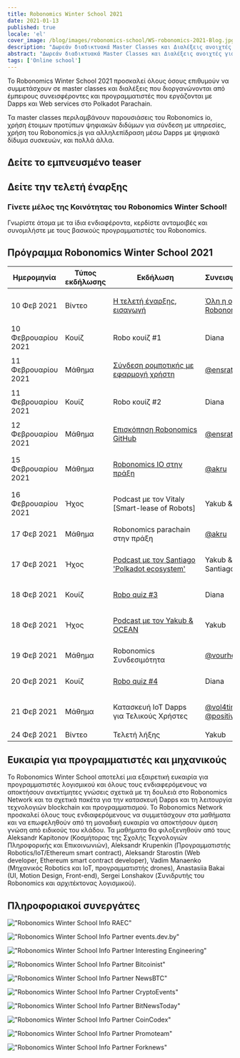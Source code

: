 ```yaml
---
title: Robonomics Winter School 2021
date: 2021-01-13
published: true
locale: 'el'
cover_image: /blog/images/robonomics-school/WS-robonomics-2021-Blog.jpg
description: "Δωρεάν διαδικτυακά Master Classes και Διαλέξεις ανοιχτές για συμμετέχοντες. Δοκιμάστε να δημιουργήσετε Dapps και Web Services για IoT στο Polkadot Parachain κατά τη διάρκεια του Robonomics Winter School 2021 (από 10 έως 24 Φεβρουαρίου)"
abstract: "Δωρεάν διαδικτυακά Master Classes και Διαλέξεις ανοιχτές για συμμετέχοντες. Δοκιμάστε να δημιουργήσετε Dapps και Web Services για IoT στο Polkadot Parachain κατά τη διάρκεια του Robonomics Winter School από 10 έως 24 Φεβρουαρίου 2021"
tags: ['Online school']
---
```


<PostExpiredInfo/>

Το Robonomics Winter School 2021 προσκαλεί όλους όσους επιθυμούν να συμμετάσχουν σε master classes και διαλέξεις που διοργανώνονται από έμπειρους συνεισφέροντες και προγραμματιστές που εργάζονται με Dapps και Web services στο Polkadot Parachain.

Τα master classes περιλαμβάνουν παρουσιάσεις του Robonomics io, χρήση έτοιμων προτύπων ψηφιακών διδύμων για σύνδεση με υπηρεσίες, χρήση του Robonomics.js για αλληλεπίδραση μέσω Dapps με ψηφιακά δίδυμα συσκευών, και πολλά άλλα.

## Δείτε το εμπνευσμένο teaser

<section class="animate-inside">

<YouTube id="https://youtu.be/RbNJ4ozUGXE" posterQuality="max"/>

</section>

## Δείτε την τελετή έναρξης

<section class="animate-inside">

<YouTube id="https://youtu.be/kQaSwNYHJQ8E" posterQuality="max"/>

</section>

<section class="animate-inside">
<TextCard icon="/icons/icon-forum.png" link="https://discord.gg/5UWNGNaAUf">

### Γίνετε μέλος της Κοινότητας του Robonomics Winter School!
Γνωρίστε άτομα με τα ίδια ενδιαφέροντα, κερδίστε ανταμοιβές και συνομιλήστε με τους βασικούς προγραμματιστές του Robonomics.

</TextCard>
</section>

## Πρόγραμμα Robonomics Winter School 2021

<table class="mobile fullwidth">
<thead>
<tr>
<th style="width:110px">Ημερομηνία</th>
<th style="width:110px">Τύπος εκδήλωσης</th>
<th style="min-width:190px">Εκδήλωση</th>
<th>Συνεισφέροντες</th>
</tr>
</thead>
<tbody>

<tr>
<td data-th="THE OPENING CEREMONY">10 Φεβ 2021</td>
<td>Βίντεο</td>
<td data-th="Watchτο βίντεο:">

[Η τελετή έναρξης, εισαγωγή](https://wiki.robonomics.network/docs/wschool2021-intro)

</td>
<td data-th="Contributors:">

[Όλη η ομάδα Robonomics](https://github.com/airalab)

</td>
</tr>

<tr>
<td data-th="ROBO QUIZ #1">10 Φεβρουαρίου 2021</td>
<td>Κουίζ</td>
<td>Robo κουίζ #1</td>
<td data-th="Contributors:">Diana</td>
</tr>

<tr>
<td data-th="CONNECT ROBOTICS TO USER APP">11 Φεβρουαρίου 2021</td>
<td>Μάθημα</td>
<td data-th="Go throw the lesson:">

[Σύνδεση ρομποτικής με εφαρμογή χρήστη](https://wiki.robonomics.network/docs/wschool2021-connect-robotics-to-user-app/)

</td>
<td data-th="Contributor:">

[@ensrationis](https://github.com/ensrationis)

</td>
</tr>

<tr>
<td data-th="ROBO QUIZ #2">11 Φεβρουαρίου 2021</td>
<td>Κουίζ</td>
<td>Robo κουίζ #2</td>
<td data-th="Contributors:">Diana</td>
</tr>

<tr>
<td data-th="ROBONOMICS GITHUB OVERVIEW">12 Φεβρουαρίου 2021</td>
<td>Μάθημα</td>
<td data-th="Go throw the lesson:">

[Επισκόπηση Robonomics GitHub](https://wiki.robonomics.network/docs/wschool2021-robonomics-github-overview)

</td>
<td data-th="Contributor:">

[@ensrationis](https://github.com/ensrationis)

</td>
</tr>

<tr>
<td data-th="ROBONOMICS IO IN PRACTICE">15 Φεβρουαρίου 2021</td>
<td>Μάθημα</td>
<td data-th="Go throw the lesson:">

[Robonomics IO στην πράξη](https://wiki.robonomics.network/docs/wschool2021-robonomics-io-in-practice)

</td>
<td data-th="Contributor:">

[@akru](https://github.com/akru)

</td>
</tr>

<tr>
<td data-th="PODCAST with Vitaly [Smart-lease of Robots]">16 Φεβρουαρίου 2021</td>
<td>Ήχος</td>
<td data-th="Audio on Youtube:">

Podcast με τον Vitaly [Smart-lease of Robots]

</td>
<td data-th="Contributor:">Yakub && Vitaly</td>
</tr>


<tr>
<td data-th="ROBONOMICS PARACHAIN IN PRACTICE">17 Φεβ 2021</td>
<td>Μάθημα</td>
<td>Robonomics parachain στην πράξη</td>
<td data-th="Contributor:">

[@akru](https://github.com/akru)

</td>
</tr>

<tr>
<td data-th="PODCAST with Santiago 'Polkadot ecosystem'">17 Φεβ 2021</td>
<td>Ήχος</td>
<td data-th="Audio on Youtube:">

[Podcast με τον Santiago 'Polkadot ecosystem'](https://url.today/74)

</td>
<td data-th="Contributors:">Yakub && Santiago</td>
</tr>


<tr>
<td data-th="ROBO QUIZ #3">18 Φεβ 2021</td>
<td>Κουίζ</td>
<td data-th="Join in Discord:">

[Robo quiz #3](https://discord.gg/5UWNGNaAUf)

</td>
<td data-th="Contributors:">Diana</td>
</tr>

<tr>
<td data-th="PODCAST with Yakub & OCEAN">18 Φεβ 2021</td>
<td>Ήχος</td>
<td>

[Podcast με τον Yakub & OCEAN](https://url.today/75)

</td>
<td data-th="Contributors:">Yakub</td>
</tr>


<tr>
<td data-th="ROBONOMICS CONNECTIVITY">19 Φεβ 2021</td>
<td>Μάθημα</td>
<td>Robonomics Συνδεσιμότητα</td>
<td data-th="Contributor:">

[@vourhey](https://github.com/Vourhey)

</td>
</tr>

<tr>
<td data-th="ROBO QUIZ #4">20 Φεβ 2021</td>
<td>Κουίζ</td>
<td data-th="Join in Discord:">

[Robo quiz #4](https://discord.gg/5UWNGNaAUf)

</td>
<td data-th="Contributors:">Diana</td>
</tr>


<tr>
<td data-th="BUILD IOT DAPPS FOR END USERS">21 Φεβ 2021</td>
<td>Μάθημα</td>
<td>Κατασκευή IoT Dapps για Τελικούς Χρήστες</td>
<td data-th="Contributors:">

[@vol4tim](https://github.com/vol4tim) && [@positivecrash](https://github.com/positivecrash)

</td>
</tr>

<tr>
<td data-th="CLOSING CEREMONY">24 Φεβ 2021</td>
<td>Βίντεο</td>
<td>Τελετή λήξης</td>
<td data-th="Contributors:">Yakub</td>
</tr>

</tbody>
</table>


## Ευκαιρία για προγραμματιστές και μηχανικούς

Το Robonomics Winter School αποτελεί μια εξαιρετική ευκαιρία για προγραμματιστές λογισμικού και όλους τους ενδιαφερόμενους να αποκτήσουν ανεκτίμητες γνώσεις σχετικά με τη δουλειά στο Robonomics Network και τα σχετικά πακέτα για την κατασκευή Dapps και τη λειτουργία τεχνολογιών blockchain και προγραμματισμού. Το Robonomics Network προσκαλεί όλους τους ενδιαφερόμενους να συμμετάσχουν στα μαθήματα και να επωφεληθούν από τη μοναδική ευκαιρία να αποκτήσουν άμεση γνώση από ειδικούς του κλάδου. Τα μαθήματα θα φιλοξενηθούν από τους Aleksandr Kapitonov (Κοσμήτορας της Σχολής Τεχνολογιών Πληροφορικής και Επικοινωνιών), Aleksandr Krupenkin (Προγραμματιστής Robotics/IoT/Ethereum smart contract), Aleksandr Starostin (Web developer, Ethereum smart contract developer), Vadim Manaenko (Μηχανικός Robotics και IoT, προγραμματιστής drones), Anastasiia Bakai (UI, Motion Design, Front-end), Sergei Lonshakov (Συνιδρυτής του Robonomics και αρχιτέκτονας λογισμικού).


## Πληροφοριακοί συνεργάτες

<section class="grid-4 animate-inside">

<TextCard orientation="vertical" link="https://raec.ru" classList="pin">

!["Robonomics Winter School Info RAEC"](/blog/images/robonomics-school/raec.png)

</TextCard>

<TextCard orientation="vertical" link="https://events.dev.by/robonomics-winter-school">

!["Robonomics Winter School Info Partner events.dev.by"](/blog/images/robonomics-school/dev-logo-brand.png)

</TextCard>

<TextCard orientation="vertical" link="https://interestingengineering.com/events/robonomics-winter-school-2021">

!["Robonomics Winter School Info Partner Interesting Engineering"](/blog/images/robonomics-school/interestingengineering.png)

</TextCard>

<TextCard orientation="vertical" link="https://bitcoinist.com/robonomics-winter-school-2021-master-classes-and-lectures-open-for-attendees/">

!["Robonomics Winter School Info Partner Bitcoinist"](/blog/images/robonomics-school/bitcoinist.png)

</TextCard>

<TextCard orientation="vertical" link="https://www.newsbtc.com/press-releases/robonomics-winter-school-2021-master-classes-and-lectures-open-for-attendees/">

!["Robonomics Winter School Info Partner NewsBTC"](/blog/images/robonomics-school/newsbtc.jpg)

</TextCard>

<TextCard orientation="vertical" link="https://cryptoevents.global/">

!["Robonomics Winter School Info Partner CryptoEvents"](/blog/images/robonomics-school/cryptoevents-logo.png)

</TextCard>

<TextCard orientation="vertical" link="https://bitnewstoday.com">

!["Robonomics Winter School Info Partner BitNewsToday"](/blog/images/robonomics-school/BNT.png)

</TextCard>

<TextCard orientation="vertical" link="https://coincodex.com/">

!["Robonomics Winter School Info Partner CoinCodex"](/blog/images/robonomics-school/coincodex.png)

</TextCard>

<TextCard orientation="vertical" link="https://www.youtube.com/channel/UCrvyFYM29oQ-EAejZgYqmWA">

!["Robonomics Winter School Info Partner Promoteam"](/blog/images/robonomics-school/Promoteam.png)

</TextCard>

<TextCard orientation="'vertical'" link="https://forknews.io/">

!["Robonomics Winter School Info Partner Forknews"](/blog/images/robonomics-school/forknews_io.png)

</TextCard>

</section>
